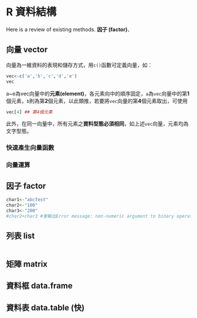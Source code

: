 # R 資料結構 {#RDataStructure}

Here is a review of existing methods.
**因子 (factor)**、

## 向量 vector
向量為一維資料的表現和儲存方式，用`c()`函數可定義向量，如：
```r
vec<-c('a','b','c','d','e')
vec
```
a~e為vec向量中的**元素(element)**，各元素向中的順序固定，`a`為`vec`向量中的第**1**個元素，`b`則為第**2**個元素，以此類推，若要將`vec`向量的第**4**個元素取出，可使用
```r
vec[4] ## 第4個元素
```
此外，在同一向量中，所有元素之**資料型態必須相同**，如上述`vec`向量，元素均為文字型態。

### 快速產生向量函數

### 向量運算

## 因子 factor
```r
char1<-"abcTest" 
char2<-"100"
char3<-"200"
#char2+char3 #會輸出Error message: non-numeric argument to binary operator
```

## 列表 list
```r

```
## 矩陣 matrix

## 資料框 data.frame

## 資料表 data.table (快)

